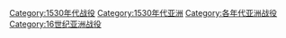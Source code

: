 [[Category:1530年代战役|Category:1530年代战役]]
[[Category:1530年代亚洲|Category:1530年代亚洲]]
[[Category:各年代亚洲战役|Category:各年代亚洲战役]]
[[Category:16世纪亚洲战役|Category:16世纪亚洲战役]]